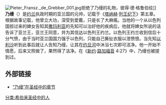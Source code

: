[[File:Pieter_Fransz._de_Grebber_001.jpg|thumb]]拒绝了乃缦的礼物，彼得·德·格鲁伯绘]]
'''乃缦'''（{{lang-he|נַעֲמָן}}）是[[约兰_(以色列)|约兰]]执政时期的亚兰国的元帅，记载于《[[塔纳赫|塔纳赫]]·[[列王纪下|列王纪下]]》第五章。根据故事记载，他曾立大功，深受到爱戴，只是长了大麻瘋。当他的一个从以色列国掠过来的婢女告知其[[撒玛利亚|撒玛利亚]]的先知可以治好他的疾病后，他就将婢女所说的话告诉了亚兰王，亚兰王同意，并为其信达以色列王约兰。以色列王约兰收到信后十分气愤，由于当时亚兰国国力强于以色列，只能自己撕扯衣服以泄愤恨。当先知[[以利沙|以利沙]]听到此事后就让人告知乃缦，让其在[[约旦河|约旦河]]中沐浴七次即可洁净。他一开始不情愿，后来又照做了，果然得了洁净。在《[[新约|新约]]·[[路加福音|路加福音]] 4:27》中，乃缦也被提到过。

==外部链接==
*[http://huoquan.org/bible/word/10736-1.htm “乃缦”在圣经中的章节]{{dead link|date=2017年11月 |bot=InternetArchiveBot |fix-attempted=yes }}
{{People in the Bible-stub}}
[[分类:希伯来圣经中的人|分类:希伯来圣经中的人]]